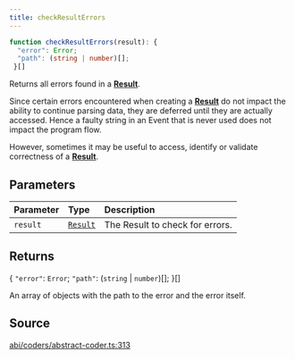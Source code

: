 ```yaml
---
title: checkResultErrors
---
```


```ts
function checkResultErrors(result): {
  "error": Error;
  "path": (string | number)[];
 }[]
```

Returns all errors found in a [**Result**](/content/classes/Result).

Since certain errors encountered when creating a [**Result**](/content/classes/Result) do not impact the ability to continue
parsing data, they are deferred until they are actually accessed. Hence a faulty string in an Event that is never
used does not impact the program flow.

However, sometimes it may be useful to access, identify or validate correctness of a [**Result**](/content/classes/Result).

## Parameters

| Parameter | Type | Description |
| :------ | :------ | :------ |
| `result` | [`Result`](/content/classes/Result) | The Result to check for errors. |

## Returns

\{
  `"error"`: `Error`;
  `"path"`: (`string` \| `number`)[];
 \}[]

An array of objects with the path to the error and the error itself.

## Source

[abi/coders/abstract-coder.ts:313](https://github.com/dominant-strategies/quais.js/blob/40f3917383e9421179ebdbc4076b907a7d088144/src/abi/coders/abstract-coder.ts#L313)
